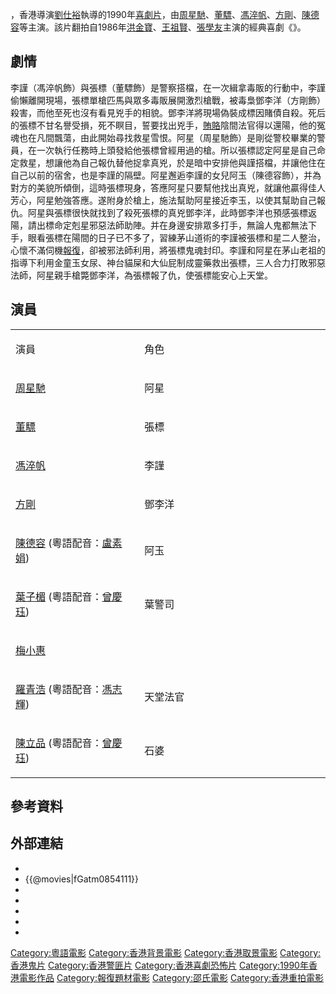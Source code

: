 {{Infobox Film
| color = #E6E6FA
|片名          = 師兄撞鬼
|電影原名      = ''{{lang|en|Look Out, Officer!}}''
|圖像          = 
|圖像說明      = 
|導演          = [[劉仕裕|劉仕裕]]
|監製          = [[劉天賜|劉天賜]]
|製片          = [[陳莉華|陳莉華]]
|動作指導      = [[江道海|江道海]]<br>[[潘健君|潘健君]]
|編劇          = [[徐正康|徐正康]]
|劇本          = 
|故事          = 
|原著          = 
|旁白          = 
|統籌          = 
|主演          = [[周星馳|周星馳]]<br>[[董驃|董驃]]<br>[[馮淬帆|馮淬帆]]<br>[[方剛_(演員)|方剛]]<br>[[陳德容|陳德容]]
|分級          = {{BHKG}}：II
|副標題        = 
|主題曲        = 
|片頭曲        = 
|片尾曲        = 
|配樂          = [[周錦祥|周錦祥]]
|攝影          = [[黃文雲|黃文雲]]
|剪輯          = [[姜興隆|姜興隆]]
|製片商        = [[邵氏兄弟(香港)有限公司|邵氏兄弟(香港)有限公司]]<br>[[大都會電影製作有限公司|大都會電影製作有限公司]]
|發行商        = [[德寶影片有限公司|德寶影片有限公司]]
|上映日期      = {{Film date|1990|7|18|香港|1990|10|10|臺灣}}
|發行日期      = 
|片長          = 87 分鐘
|產地          = {{BHKG}}
|語言          = [[粵語|粵語]]
|官方網站      = 
|預算          = 
|票房          = {{BHKG}}：HK$ 12,128,944<br>{{TWN}}：NT$ 5,154,970
|前集          = 
|續集          = 
|中國大陸片名  = 
|香港片名      = 
|澳門片名      = 
|臺灣片名      = 
|新馬片名      = 
|sarft_id    = <!-- 公映許可號碼 -->
|amg_id      = 269273
|imdb_id     = tt0100600
}}
{{engname|《師兄撞鬼》|''Look Out, Officer!''}}，香港導演[[劉仕裕|劉仕裕]]執導的1990年[[喜劇片|喜劇片]]，由[[周星馳|周星馳]]、[[董驃|董驃]]、[[馮淬帆|馮淬帆]]、[[方剛_(演員)|方剛]]、[[陳德容|陳德容]]等主演。該片翻拍自1986年[[洪金寶|洪金寶]]、[[王祖賢|王祖賢]]、[[張學友|張學友]]主演的經典喜劇《{{le|霹靂大喇叭|Where's Officer Tuba?}}》。

==劇情==
李謹（馮淬帆飾）與張標（董驃飾）是警察搭檔，在一次緝拿毒販的行動中，李謹偷懶離開現場，張標單槍匹馬與眾多毒販展開激烈槍戰，被毒梟鄧李洋（方剛飾）殺害，而他至死也沒有看見兇手的相貌。鄧李洋將現場偽裝成標因賭債自殺。死后的張標不甘名譽受損，死不瞑目，誓要找出兇手，[[賄賂|賄賂]]陰間法官得以還陽，他的冤魂也在凡間飄蕩，由此開始尋找救星雪恨。阿星（周星馳飾）是剛從警校畢業的警員，在一次執行任務時上頭發給他張標曾經用過的槍。所以張標認定阿星是自己命定救星，想讓他為自己報仇替他捉拿真兇，於是暗中安排他與謹搭檔，并讓他住在自己以前的宿舍，也是李謹的隔壁。阿星邂逅李謹的女兒阿玉（陳德容飾），并為對方的美貌所傾倒，這時張標現身，答應阿星只要幫他找出真兇，就讓他贏得佳人芳心，阿星勉強答應。遂附身於槍上，施法幫助阿星接近李玉，以使其幫助自己報仇。阿星與張標很快就找到了殺死張標的真兇鄧李洋，此時鄧李洋也預感張標返陽，請出標命定剋星邪惡法師助陣。并在身邊安排眾多打手，無論人鬼都無法下手，眼看張標在陽間的日子已不多了，習練茅山道術的李謹被張標和星二人整治，心懷不滿伺機[[報復|報復]]，卻被邪法師利用，將張標鬼魂封印。李謹和阿星在茅山老祖的指導下利用金童玉女尿、神台貓屎和大仙屁制成靈藥救出張標，三人合力打敗邪惡法師，阿星親手槍斃鄧李洋，為張標報了仇，使張標能安心上天堂。

==演員==
{|class="wikitable" style="width:50%"
|- style="background:cornflowerblue; color:white" align=center
|style="width:8%"|演員 
|style="width:12%"|角色
|-
|[[周星馳|周星馳]]||阿星
|-
|[[董驃|董驃]]||張標
|-
|[[馮淬帆|馮淬帆]]||李謹
|-
|[[方剛_(演員)|方剛]]||鄧李洋
|-
|[[陳德容|陳德容]] (粵語配音：[[盧素娟|盧素娟]])|| 阿玉
|-
|[[葉子楣|葉子楣]] (粵語配音：[[曾慶珏|曾慶珏]]) || 葉警司
|-
|[[梅小惠|梅小惠]]|| 
|-
|[[羅青浩|羅青浩]] (粵語配音：[[馮志輝|馮志輝]]) || 天堂法官
|-
|[[陳立品|陳立品]] (粵語配音：[[曾慶珏|曾慶珏]]) || 石婆
|}

==參考資料==
{{Reflist}}

==外部連結==
*{{Hkmdb title}}
*{{@movies|fGatm0854111}}
*{{douban}}
*{{Mtime|16154}}
*{{Amg movie|269273}}
*{{rotten-tomatoes|shaolin-idiot}}
*{{imdb title|0100600}}

{{周星馳}}
[[Category:粵語電影|Category:粵語電影]]
[[Category:香港背景電影|Category:香港背景電影]]
[[Category:香港取景電影|Category:香港取景電影]]
[[Category:香港鬼片|Category:香港鬼片]]
[[Category:香港警匪片|Category:香港警匪片]]
[[Category:香港喜劇恐怖片|Category:香港喜劇恐怖片]]
[[Category:1990年香港電影作品|Category:1990年香港電影作品]]
[[Category:報復題材電影|Category:報復題材電影]]
[[Category:邵氏電影|Category:邵氏電影]]
[[Category:香港重拍電影|Category:香港重拍電影]]
